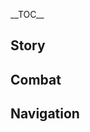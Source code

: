 {{CharacterTabs}}
{{LanguageTabs}}
__TOC__
==Story==
{{VO/Story
|character           = Charlotte
|language            = ko
|name                = 샤를로트

<!-- Hello -->
|vo_01_01_title      = 첫 만남…
|vo_01_01_subtitle   = Hello
|vo_01_01_file       = VO_{language}{character} Hello.ogg
|vo_01_01_tx         = 만나서 반가워. 난 《스팀버드》의 기자 샤를로트야. 혹시 특별 인터뷰에 응해줄 시간 있어? 너한테서 특종 냄새가 나거든, 기자의 직감이야!
|vo_01_01_rm         = 

<!-- Chats -->
|vo_02_01_title      = 잡담·뉴스
|vo_02_01_subtitle   = Chat: News
|vo_02_01_file       = VO_{language}{character} Chat - News.ogg
|vo_02_01_tx         = 날카로운 눈빛과 명석한 두뇌만 있다면 매일 좋은 기삿거리를 찾을 수 있어
|vo_02_01_rm         = 
|vo_02_02_title      = 잡담·기자
|vo_02_02_subtitle   = Chat: Journalists
|vo_02_02_file       = VO_{language}{character} Chat - Journalists.ogg
|vo_02_02_tx         = 폰타인성에는 수많은 기자들이 있지만 모두가 충분한 자질을 가진 건 아냐. 인터뷰를 하고 싶다면… 날 찾는 게 좋을걸
|vo_02_02_rm         = 
|vo_02_03_title      = 잡담·스팀버드
|vo_02_03_subtitle   = Chat: The Steambird
|vo_02_03_file       = VO_{language}{character} Chat - The Steambird.ogg
|vo_02_03_tx         = 《스팀버드》는 훌륭한 신문사야. 깨어 있는 편집장님과 뛰어난 기자들이 있거든. 그리고 가장 중요한 건 원고료 입금이 빠르다는 거지
|vo_02_03_rm         = 

<!-- Weather -->
|vo_03_01_title      = 비가 올 때…
|vo_03_01_subtitle   = When It Rains
|vo_03_01_file       = VO_{language}{character} When It Rains.ogg
|vo_03_01_tx         = 물이 렌즈에 들어가면 안 돼!
|vo_03_01_rm         = 
|vo_03_02_title      = 번개가 칠 때…
|vo_03_02_subtitle   = When Thunder Strikes
|vo_03_02_file       = VO_{language}{character} When Thunder Strikes.ogg
|vo_03_02_tx         = 앗! 아쉽다, 번개 사진을 또 못 찍었네…
|vo_03_02_rm         = 
|vo_03_03_title      = 눈이 올 때…
|vo_03_03_subtitle   = When It Snows
|vo_03_03_file       = VO_{language}{character} When It Snows.ogg
|vo_03_03_tx         = …정말 춥네, 손이 얼어서 셔터를 못 누르겠어
|vo_03_03_rm         = 
|vo_03_04_title      = 햇살이 좋을 때…
|vo_03_04_subtitle   = When the Sun Is Out
|vo_03_04_file       = VO_{language}{character} When the Sun Is Out.ogg
|vo_03_04_tx         = 햇살 참 좋네! 자, 어서 포즈를 취해봐, 내가 사진을 찍어 줄게!
|vo_03_04_rm         = 

<!-- Greetings -->
|vo_04_01_title      = 아침 인사…
|vo_04_01_subtitle   = Good Morning
|vo_04_01_file       = VO_{language}{character} Good Morning.ogg
|vo_04_01_tx         = 좋은 아침이야, 오늘 신문 봤어? 아직 안 봤다고? 그럼 내가 읽어줄게…
|vo_04_01_rm         = 
|vo_04_02_title      = 점심 인사…
|vo_04_02_subtitle   = Good Afternoon
|vo_04_02_file       = VO_{language}{character} Good Afternoon.ogg
|vo_04_02_tx         = 점심시간이네, 괜찮은 식당을 알고 있으니까 날 따라와
|vo_04_02_rm         = 
|vo_04_03_title      = 저녁 인사…
|vo_04_03_subtitle   = Good Evening
|vo_04_03_file       = VO_{language}{character} Good Evening.ogg
|vo_04_03_tx         = 밤에는 속마음을 나누기 좋지. 들려주고 싶은 이야기가 있어? 걱정 마, 네 허락 없이는 신문에 싣지 않겠다고 약속할게
|vo_04_03_rm         = 
|vo_04_04_title      = 굿나잇…
|vo_04_04_subtitle   = Good Night
|vo_04_04_file       = VO_{language}{character} Good Night.ogg
|vo_04_04_tx         = 어서 쉬어. 난 신문사에 가서 원고를 감수해야 하거든, 내일 보자~
|vo_04_04_rm         = 

<!-- About -->
|vo_05_01_title      = 샤를로트 자신에 대해·직업
|vo_05_01_subtitle   = About {character}: Career
|vo_05_01_file       = VO_{language}{character} About {character} - Career.ogg
|vo_05_01_tx         = 사람들은 기자를 좋아하지 않아. 거짓은 둥글고, 진실은 각졌으니까
|vo_05_01_rm         = 
|vo_05_02_title      = 샤를로트 자신에 대해·촬영
|vo_05_02_subtitle   = About {character}: Photography
|vo_05_02_friendship = 4
|vo_05_02_file       = VO_{language}{character} About {character} - Photography.ogg
|vo_05_02_tx         = 난 흥미 있는 것을 촬영할 때만 좋은 사진을 찍을 수 있어. 흥미 없는 대상을 찍을 때는… 셔터를 누르는 것조차 엄청난 인내심이 필요하다구
|vo_05_02_rm         = 

<!-- About Us -->
|vo_06_01_title      = 우리에 대해·장편 칼럼
|vo_06_01_subtitle   = About Us: Exclusive Feature
|vo_06_01_file       = VO_{language}{character} About Us - Exclusive Feature.ogg
|vo_06_01_tx         = hi~ 특별 인터뷰에 응하고 최고의 스타가 될 준비 됐어? 자, 내 지시에 따라 멋진 포즈를 취해봐. 페이몬, 너도 예쁘게 날아보라구!
|vo_06_01_rm         = 
|vo_06_02_title      = 우리에 대해·표지 인물
|vo_06_02_subtitle   = About Us: Headliners
|vo_06_02_quest      = As Light Rain Falls Without Reason
|vo_06_02_friendship = 6
|vo_06_02_file       = VO_{language}{character} About Us - Headliners.ogg
|vo_06_02_tx         = 좋은 소식이야! 드디어 외프라지 씨를 설득했어. 다음 《스팀버드》의 「표지 인물」은 바로 너희야. 거기에 내가 직접 쓴 칼럼까지… 어… 필요 없다고? 내가 얼마나 오랫동안 설득했는데! 한 번만 더 생각해 봐! 내… 내가 맛있는 거 사줄게!
|vo_06_02_rm         = 

<!-- Miscellany I -->
|vo_07_01_title      = 「신의 눈」에 대해…
|vo_07_01_subtitle   = About the [[Vision]]
|vo_07_01_friendship = 4
|vo_07_01_file       = VO_{language}{character} About the Vision.ogg
|vo_07_01_tx         = 실은… 난 「바람 원소」 신의 눈을 갖고 싶었어. 바람의 힘으로 여기저기 날아다니며 인터뷰를 할 수 있으니까. 물론 이 「얼음 원소」 신의 눈도 나쁘지 않아. 덕분에 사진기가 과열될 일은 없거든
|vo_07_01_rm         = 
|vo_07_02_title      = 하고 싶은 이야기…
|vo_07_02_subtitle   = Something to Share
|vo_07_02_file       = VO_{language}{character} Something to Share.ogg
|vo_07_02_tx         = 진실 추구와 훌륭한 스토리. 이게 바로 내 업무 원칙이야. 음? 뭐가 중점이냐고? 당연히 「진실성」이지. 「스토리성」은 뉴스 이해에 도움을 주는 방법일 뿐이야. 하지만 관찰한 결과… 독자는 「진실」보다 「스토리」에 돈을 더 많이 쓰더라
|vo_07_02_rm         = 
|vo_07_03_title      = 흥미있는 일…
|vo_07_03_subtitle   = Interesting Things
|vo_07_03_file       = VO_{language}{character} Interesting Things.ogg
|vo_07_03_tx         = 내 최고의 파트너이자, 조수를 소개할게. 단 하나밖에 없는 사진기 「베리떼 씨」야. 이 모자와 넥타이 좀 봐. 특별히 치오리 씨를 찾아가 주문 제작했어. 멋지지? 다양한 인터뷰를 위해 여러 가지 스타일의 옷을 잔뜩 주문했다구
|vo_07_03_rm         = 

<!-- About Others -->
|vo_08_01_title      = 나비아에 대해…
|vo_08_01_subtitle   = About [[Navia]]
|vo_08_01_quest      = As Light Rain Falls Without Reason
|vo_08_01_friendship = 4
|vo_08_01_file       = VO_{language}{character} About Navia.ogg
|vo_08_01_tx         = 아버지가 누명을 벗고 「소녀 연쇄 실종 사건」도 종결이 되었으니까, 나비아도 조금이나마 마음을 놓을 수 있겠지. 그런데 어째서인지 요즘 나비아는 각종 나쁜 뉴스에 휩싸이고 있어. 그래도 다행인 건, 나비아 관련 기사 내용은 내가 최대한 통제하고 있다는 거야.<br>비록… 그것 때문에 외프라지 씨에게 많이 혼났지만 나비아를 돕기 위해, 그리고 약속받은 단독 심층 인터뷰를 위해… 그 정도쯤은 괜찮아!
|vo_08_01_rm         = 
|vo_08_02_title      = 리니에 대해…
|vo_08_02_subtitle   = About [[Lyney]]
|vo_08_02_friendship = 4
|vo_08_02_file       = VO_{language}{character} About Lyney.ogg
|vo_08_02_tx         = 후우, 리니가 또 인터뷰를 거절했어. 이번이 몇 번째지… 괜찮아! 리니가 날 거절하는 건, 그만큼 엄청난 이야기가 숨겨져 있다는 뜻이야. 분명히 전례 없는 특종이겠지. 반드시 알아내야만 해!
|vo_08_02_rm         = 
|vo_08_03_title      = 리넷에 대해…
|vo_08_03_subtitle   = About [[Lynette]]
|vo_08_03_friendship = 4
|vo_08_03_file       = VO_{language}{character} About Lynette.ogg
|vo_08_03_tx         = 리넷은 무엇을 물어보든 무표정인 채로 시선을 내리깔지. 그 모습은 마치… 태엽 인형 같아. 《마술의 비결&mdash;&mdash;천재 마술사의 「인형 조수」》라는 보도를 쓰고 싶은 마음이 굴뚝같지만! 리넷은 그 보도를 봐도 아무런 반응이 없을 것 같아…
|vo_08_03_rm         = 
|vo_08_04_title      = 클로린드에 대해…
|vo_08_04_subtitle   = About [[Clorinde]]
|vo_08_04_friendship = 4
|vo_08_04_file       = VO_{language}{character} About Clorinde.ogg
|vo_08_04_tx         = 클로린드 씨는 폰타인에서 가장 유명하고 신비로운 「결투 대리인」이야. 개인 루트를 통해 알게 된 건데, 신비한 의식으로 자신의 무기를 관리한대. 아마 그게 바로 무패의 비결이겠지? 하지만 클로린드 씨는 공식적으로 인터뷰를 받지 않는다고 선언해서… 직접 물어볼 수는 없어
|vo_08_04_rm         = 
|vo_08_05_title      = 라이오슬리에 대해…
|vo_08_05_subtitle   = About [[Wriothesley]]
|vo_08_05_quest      = Cataclysm's Quickening
|vo_08_05_friendship = 4
|vo_08_05_file       = VO_{language}{character} About Wriothesley.ogg
|vo_08_05_tx         = 너 최근 그 「공작」을 만났지? 약속대로 관련 정보를 알아봤어? 특별 허가 쿠폰, 특별 허가 식당… 「일하지 않는 자, 먹지도 말라」… 이런 흔한 정보는 됐고. 혹시 「공작」의 개인사는 없어? 뭐, 비밀이라고… 왜 너도 입이 무거운 거야?! 내가 사준 음식 다 뱉어 내! 이 사기꾼! 다시 요새에나 들어가 버려!
|vo_08_05_rm         = 
|vo_08_06_title      = 에밀리에 대해…
|vo_08_06_subtitle   = About [[Emilie]]
|vo_08_06_friendship = 4
|vo_08_06_file       = VO_{language}{character} About Emilie.ogg
|vo_08_06_tx         = 에밀리 씨의 향수는 폰타인 최고야! 며칠 전에 방충과 땀멎이 그리고 땀내 방지 효과가 있는 향수를 추천받았는데, 나처럼 자주 외근하는 사람한테 정말 필수품이라니까. 오늘도 손목에 살짝 뿌렸는데… 자, 맡아봐, 엄청 향기로워
|vo_08_06_rm         = 
|vo_08_07_title      = 치오리에 대해…
|vo_08_07_subtitle   = About [[Chiori]]
|vo_08_07_friendship = 4
|vo_08_07_file       = VO_{language}{character} About Chiori.ogg
|vo_08_07_tx         = 난 「치오리 부티크」를 자세히 관찰한 적이 있어. 부티크에는 폰타인 귀부인과 명성을 듣고 찾아온 외국 여행객뿐만 아니라, 무서운 사람들도 자주 방문해! 얼굴에 흉터가 있는 덩치나 칼을 품은 복면인 등등 말이야… 어찌 됐든 그들은 대부분 선물 같은 걸 들고 있고 태도도 공손해. 음… 태도가 불량한 사람은 붕 뜬 채로 쫓겨나곤 하는데. 그 순간을 찍은 사진도 있어!
|vo_08_07_rm         = 
|vo_08_08_title      = 프레미네에 대해…
|vo_08_08_subtitle   = About [[Freminet]]
|vo_08_08_quest      = Masquerade of the Guilty
|vo_08_08_friendship = 4
|vo_08_08_file       = VO_{language}{character} About Freminet.ogg
|vo_08_08_tx         = 그 뒤로 프레미네를 몇 번 더 만났어. 내 사진기 조수 「베리떼 씨」에 흥미를 보이더니 렌즈도 개량해 줬지. 사실… 「베리떼 씨」를 순식간에 해체했을 때 심장이 멎는 줄 알았어… 의외로 조립이 깔끔하고 능숙하더라고. 그래서 폰타인 과학원 출신인 줄 알았는데 아니라더라
|vo_08_08_rm         = 
|vo_08_09_title      = 느비예트에 대해…
|vo_08_09_subtitle   = About [[Neuvillette]]
|vo_08_09_friendship = 4
|vo_08_09_file       = VO_{language}{character} About Neuvillette.ogg
|vo_08_09_tx         = 「최고 심판관」을 인터뷰하려면 미리 인터뷰 내용을 정하고 원고를 멜모니아궁 관련 부서에 보내 심사를 받아야 해. 그리고 심사를 통과한 내용으로만 인터뷰를 진행할 수 있지… 인터뷰 사고를 방지하기 위해서긴한데, 과정이 너무 복잡해서 생각만 해도 벌써 힘이 빠진다니깐
|vo_08_09_rm         = 
|vo_08_10_title      = 푸리나에 대해…
|vo_08_10_subtitle   = About [[Furina]]
|vo_08_10_friendship = 4
|vo_08_10_file       = VO_{language}{character} About Furina.ogg
|vo_08_10_tx         = 물의 신 푸리나 님은 언행이 정말 매력적이셔. 정말이지 타고난 슈퍼스타라니까. 전에 외프라지 씨가 그분을 인터뷰할 기자를 지정했는데, 그는 얼마 지나지 않아 사임했어.<br>사임한 이유는… 사진을 찍을 때마다 푸리나 님이 만족하실 때까지 다시 찍어야 했기 때문이래. 한번은 같은 포즈를 127번이나 다시 찍었다는 소문도 있어
|vo_08_10_rm         = 

<!-- More About -->
|vo_09_01_title      = 샤를로트에 대해 알기·첫 번째
|vo_09_01_subtitle   = More About {character}: I
|vo_09_01_file       = VO_{language}{character} More About {character} - 01.ogg
|vo_09_01_tx         = 「진실」 추구에는 리스크가 잇따르는 걸 난 잘 알고 있어. 하지만 「독점 진실」은 「특종」을 의미하기 때문에 절대 놓치지 않을 거야… 크흠! 내 말은… 기자의 책임을 이행할 기회를 절대 놓치지 않겠다는 뜻이야. 난 가장 흥미롭고 힘 있으며 진실된 특종을 모든 사람들에게 선사하고 싶어!
|vo_09_01_rm         = 
|vo_09_02_title      = 샤를로트에 대해 알기·두 번째
|vo_09_02_subtitle   = More About {character}: II
|vo_09_02_friendship = 3
|vo_09_02_file       = VO_{language}{character} More About {character} - 02.ogg
|vo_09_02_tx         = 막 기자가 되었을 때 보도 작성에 대해 아는 게 없어서 다른 보도를 읽으면서 공부했어. 《스팀버드》 외에도 소량으로 발행하는 개인 간행물, 예를 들면 폰타인 연예인 가십을 보도하는 《엿보기 신문》이나 엔터테인먼트와 시합을 보도하는 《레저 주간》, 미식을 평론하는 《주방장》, 헛소문이나 퍼뜨리는 《경이로움!》 등등이 있었지.<br>이 신문들을 보고 나서 난… 음, 다양한 글쓰기 스타일을 익혔어
|vo_09_02_rm         = 
|vo_09_03_title      = 샤를로트에 대해 알기·세 번째
|vo_09_03_subtitle   = More About {character}: III
|vo_09_03_friendship = 4
|vo_09_03_file       = VO_{language}{character} More About {character} - 03.ogg
|vo_09_03_tx         = 난 진실을 밝히기 위해 부랑자인 척하고 불량 식료품상 주방에 잠입한 적이 있어. 6개월 동안 잡일을 하면서 수집한 자료로 녀석들이 저지른 짓을 신문에 폭로했지.<br>반응은 뜨거웠고 불량 식료품상도 처벌됐지만, 바로 녀석들의 보복이 들어온 거야. 집에 돌아갈 때마다 협박 편지가 침대맡에 놓여 있었고 신문사 입구에는 늘 진흙이 뿌려져 있었어…<br>그래서 신문사는 경찰에 신고했고, 난 몬드로 파견되어 「일곱 성인의 소환」을 보도하게 됐어. 한참 후에야 폰타인으로 돌아올 수 있었지.<br>이런 일들이 여러 번 있었는데 외프라지 씨는 그때마다 어떻게 해결했는지 모르겠네…
|vo_09_03_rm         = 
|vo_09_04_title      = 샤를로트에 대해 알기·네 번째
|vo_09_04_subtitle   = More About {character}: IV
|vo_09_04_friendship = 5
|vo_09_04_file       = VO_{language}{character} More About {character} - 04.ogg
|vo_09_04_tx         = 어린 시절부터 호기심이 왕성했던 난, 기자가 되기 전부터 모든 사물과 사건에는 비밀이 숨겨져 있다고 생각했어.<br>나에게 이 세상은 거대한 보물섬과도 같았고, 그속엔 사람들이 알지 못하는 수많은 이야기가 숨겨져 있다고 생각했거든. 그래서 수상한 사물을 볼 때마다 사진을 찍어 앨범에 수록했어.<br>이 사진들은 나만의 「보물지도」야… 난 온갖 방법을 동원해서 사진 속에 숨겨진 「진실」을 해석해 왔어
|vo_09_04_rm         = 
|vo_09_05_title      = 샤를로트에 대해 알기·다섯 번째
|vo_09_05_subtitle   = More About {character}: V
|vo_09_05_friendship = 6
|vo_09_05_file       = VO_{language}{character} More About {character} - 05.ogg
|vo_09_05_tx         = 난 「진실」이 얼마나 가치가 있는지, 무엇을 의미하는지, 또는 어떤 일과 관련이 있는지 신경 쓰지 않아… 단지 그것들을 밝혀내고 싶을 뿐이야. 모험가로 빗대자면, 난… 보물찾기 과정을 즐기는 사람이라고 볼 수 있어. 보물은 그리 중요하게 생각하지 않지.<br>난 진실을 탐구하는 과정에서 수많은 사람들을 사귀었어. 폰타인 친구들, 나한테 기자의 재능이 있다고 알려준 외프라지 씨, 그리고 나와 함께 「진실」을 탐구하는 너까지. 모두의 도움이 없었다면 난 그저 이곳저곳 돌아다니며 사진을 찍는 말괄량이 소녀였을 거야.<br>아무튼… 네 「특별 인터뷰」를 받게 돼서 정말 즐거웠어
|vo_09_05_rm         = 

<!-- Miscellany II -->
|vo_10_01_title      = 샤를로트의 취미…
|vo_10_01_subtitle   = {character}'s Hobbies
|vo_10_01_file       = VO_{language}{character} Hobbies.ogg
|vo_10_01_tx         = 내 취미는 사진기 렌즈 수집이야. 어떤 렌즈는 줌인 성능이 뛰어나고, 어떤 렌즈는 넓은 시야를 가지고 있지. 맞다, 사진을 찍으면 특수효과가 나타나는 렌즈도 있어. 이 렌즈를 봐, 이걸로 사람을 찍으면 얼굴이 통통하게 나오거든… 자! 한 장 찍어줄게, 페이몬도 같이 찍자!
|vo_10_01_rm         = 
|vo_10_02_title      = 샤를로트의 고민…
|vo_10_02_subtitle   = {character}'s Troubles
|vo_10_02_file       = VO_{language}{character} Troubles.ogg
|vo_10_02_tx         = 가끔은 내가 너무… 집요하게 질문해서, 어떤 사람들은 나에 대한 인상이 좋지 않나 봐. 매번 인터뷰하러 갈 때마다 날 피하는 거 같아… 후, 하지만 일부 인터뷰 대상에게는 집요하게 물어볼 수밖에 없단 말이야…
|vo_10_02_rm         = 
|vo_10_03_title      = 좋아하는 음식…
|vo_10_03_subtitle   = Favorite Food
|vo_10_03_file       = VO_{language}{character} Favorite Food.ogg
|vo_10_03_tx         = 헤헤, 난 달콤한 음식이 제일 좋아. 주식을 아무리 많이 먹어도 디저트는 먹을 수 있어. 어머니께서 말씀하셨지… 디저트 배는 따로 있다고 말이야
|vo_10_03_rm         = 
|vo_10_04_title      = 싫어하는 음식…
|vo_10_04_subtitle   = Least Favorite Food
|vo_10_04_file       = VO_{language}{character} Least Favorite Food.ogg
|vo_10_04_tx         = 난 매운 음식은 못 먹어. 위 속에 매운맛을 탐지하는 엄~청 민감한 장치가 있는지, 조금만 먹어도 배탈이 나거든… 그것도 하루 종일 말이야, 흑…
|vo_10_04_rm         = 

<!-- Receiving a Gift -->
|vo_11_01_title      = 선물 획득·첫 번째
|vo_11_01_subtitle   = Receiving a Gift: I
|vo_11_01_file       = VO_{language}{character} Receiving a Gift - 01.ogg
|vo_11_01_tx         = 솜씨가 정말 훌륭하네! 요리 칼럼을 써볼 생각 없어? 내가 지면 배치도 다 생각해 뒀다구
|vo_11_01_rm         = 
|vo_11_02_title      = 선물 획득·두 번째
|vo_11_02_subtitle   = Receiving a Gift: II
|vo_11_02_file       = VO_{language}{character} Receiving a Gift - 02.ogg
|vo_11_02_tx         = 맛있다! 시간 나면… 요리 좀 가르쳐 줄래?
|vo_11_02_rm         = 
|vo_11_03_title      = 선물 획득·세 번째
|vo_11_03_subtitle   = Receiving a Gift: III
|vo_11_03_file       = VO_{language}{character} Receiving a Gift - 03.ogg
|vo_11_03_tx         = 휴… 이 요리의 맛과… 용케 이 요리를 맛본 나도… 충분히 신문에 실릴만하겠네…
|vo_11_03_rm         = 

<!-- Birthday -->
|vo_12_01_title      = 생일…
|vo_12_01_subtitle   = Birthday
|vo_12_01_file       = VO_{language}{character} Birthday.ogg
|vo_12_01_tx         = 생일 축하해! 오늘 자 《스팀버드》 혹시 읽어봤어? 너에게 보낸 축전이 거기에 실렸거든… 어, 안 샀다고? 괜찮아, 내가 신문사에서 나오는 길에 하나 가지고 왔거든. 이것 좀 봐, 여기야, 내가 따낼 수 있는 최고의 지면에 실어 놨다구
|vo_12_01_rm         = 

<!-- Feelings About Ascension -->
|vo_13_01_title      = 돌파의 느낌·기
|vo_13_01_subtitle   = Feelings About Ascension: Intro
|vo_13_01_ascension  = 1
|vo_13_01_file       = VO_{language}{character} Feelings About Ascension - 01.ogg
|vo_13_01_tx         = 정말 기묘한 느낌이네. 기록해 둬야겠어…
|vo_13_01_rm         = 
|vo_13_02_title      = 돌파의 느낌·승
|vo_13_02_subtitle   = Feelings About Ascension: Building Up
|vo_13_02_ascension  = 2
|vo_13_02_file       = VO_{language}{character} Feelings About Ascension - 02.ogg
|vo_13_02_tx         = 이게 정말 성장에 도움이 된다고? 들어보기만 했지 직접 체험하게 될 줄은 몰랐네
|vo_13_02_rm         = 
|vo_13_03_title      = 돌파의 느낌·전
|vo_13_03_subtitle   = Feelings About Ascension: Climax
|vo_13_03_ascension  = 4
|vo_13_03_file       = VO_{language}{character} Feelings About Ascension - 03.ogg
|vo_13_03_tx         = 이런 방식으로 다른 사람을 도와준 적 있어? 그때는 재료가 다르지 않았고? 그리고… 아, 미안, 또 직업병이 도졌네
|vo_13_03_rm         = 
|vo_13_04_title      = 돌파의 느낌·결
|vo_13_04_subtitle   = Feelings About Ascension: Conclusion
|vo_13_04_ascension  = 6
|vo_13_04_file       = VO_{language}{character} Feelings About Ascension - 04.ogg
|vo_13_04_tx         = 와! 두뇌 회전이 빨라지고 온몸에서 힘이 느껴져… 더 많은 특종을 찾을 수 있을 거 같아! 하지만 그 전에, 이 아름다운 순간을 기념하기 위해 같이 사진을 찍자
|vo_13_04_rm         = 
|vo_13_04_tl         = 
}}

==Combat==
{{Combat VO
|character           = Charlotte
|language            = ko

<!-- Elemental Skill -->
|skill_1_tx          = 여길 봐!
|skill_1_rm          = 
|skill_2_tx          = 치즈~
|skill_2_rm          = 
|skill_3_tx          = 멋진 포즈 부탁해!
|skill_3_rm          = 

<!-- Elemental Burst -->
|burst_1_tx          = 진실을 위하여!
|burst_1_rm          = 
|burst_2_tx          = 특종이야!
|burst_2_rm          = 
|burst_3_tx          = 샤를로트가 전해드립니다!
|burst_3_rm          = 

<!-- Sprint Start -->
|sprint-s_1_file     = Sprint Start 01,Sprint Start 02,Sprint Start 03

<!-- Deploying Wind Glider -->
|glider_1_file       = Deploying Wind Glider 01,Deploying Wind Glider 02,Deploying Wind Glider 03

<!-- Opening Treasure Chest -->
|chest_1_tx          = 오! 괜찮아 보이네
|chest_1_rm          = 
|chest_2_tx          = 누가 상자를 여기에 뒀는지 한번 인터뷰해 보고 싶네
|chest_2_rm          = 
|chest_3_tx          = 이 물건은 분실물 리스트에 없겠지?
|chest_3_rm          = 

<!-- Low HP -->
|low-hp_1_tx         = 나, 난 더 기록할 수 있어…
|low-hp_1_rm         = 
|low-hp_2_tx         = 보도해야 할 기사가 있다고!
|low-hp_2_rm         = 
|low-hp_3_tx         = 사진기는 아직 멀쩡해!
|low-hp_3_rm         = 

<!-- Ally Low HP -->
|ally-low-hp_1_tx    = 조심해!
|ally-low-hp_1_rm    = 
|ally-low-hp_2_tx    = 이봐! 부고를 내고 싶진 않다고!
|ally-low-hp_2_rm    = 

<!-- Fallen -->
|fallen_1_tx         = 보도를… 신문사로 가져다줘…
|fallen_1_rm         = 
|fallen_2_tx         = 적어도… 기록은 남겼으니…
|fallen_2_rm         = 
|fallen_3_tx         = 기사 제목을… 못 정했는데…
|fallen_3_rm         = 

<!-- Light Hit Taken -->
|hit-l_1_tx          = 실례잖아
|hit-l_1_rm          = 
|hit-l_2_file        = Light Hit Taken 02,Light Hit Taken 03,Light Hit Taken 04,Light Hit Taken 05,Light Hit Taken 06

<!-- Heavy Hit Taken -->
|hit-h_1_tx          = 아, 내 사진기!
|hit-h_1_rm          = 
|hit-h_2_file        = Heavy Hit Taken 02,Heavy Hit Taken 03,Heavy Hit Taken 04,Heavy Hit Taken 05,Heavy Hit Taken 06

<!-- Joining Party -->
|join_1_tx           = 취재를 시작하자!
|join_1_rm           = 
|join_2_tx           = 기삿거리 없어?
|join_2_rm           = 
|join_3_tx           = 현장에 다가갈수록 보도는 진실에 더 가까워지지
|join_3_rm           = 

<!-- Character Idles -->
|idle_1_file         = Standby 01

<!-- Light Attack -->
|atk-l_1_file        = Light Attack 01,Light Attack 02,Light Attack 03,Light Attack 04,Light Attack 05,Light Attack 06,Light Attack 07

<!-- Mid Attack -->
|atk-m_1_file        = Mid Attack 01,Mid Attack 02,Mid Attack 03

<!-- Heavy Attack -->
|atk-h_1_file        = Heavy Attack 01,Heavy Attack 02,Heavy Attack 03

<!-- Climbing -->
|climb_1_file        = Climbing 01,Climbing 02,Climbing 03

<!-- Climbing Breath -->
|climb-b_1_file      = Climbing Breath 01,Climbing Breath 02,Climbing Breath 03

<!-- Jumping -->
|jump_1_file         = Jumping 01,Jumping 02,Jumping 03,Jumping 04,Jumping 05
}}

==Navigation==
{{Character Navbox|VO-KO}}